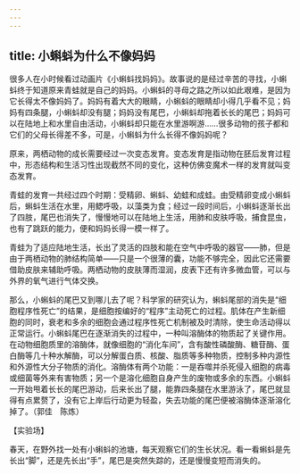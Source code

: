 ```yaml
---
---
---
```

title: 小蝌蚪为什么不像妈妈
---






很多人在小时候看过动画片《小蝌蚪找妈妈》。故事说的是经过辛苦的寻找，小蝌蚪终于知道原来青蛙就是自己的妈妈。小蝌蚪的寻母之路之所以如此艰难，是因为它长得太不像妈妈了。妈妈有着大大的眼睛，小蝌蚪的眼睛却小得几乎看不见；妈妈有四条腿，小蝌蚪却没有腿；妈妈没有尾巴，小蝌蚪却拖着长长的尾巴；妈妈可以在陆地上和水里自由活动，小蝌蚪却只能在水里游啊游……很多动物的孩子都和它们的父母长得差不多，可是，小蝌蚪为什么长得不像妈妈呢？



原来，两栖动物的成长需要经过一次变态发育。变态发育是指动物在胚后发育过程中，形态结构和生活习性出现截然不同的变化，这种仿佛变魔术一样的发育就叫变态发育。

青蛙的发育一共经过四个时期：受精卵、蝌蚪、幼蛙和成蛙。由受精卵变成小蝌蚪后，蝌蚪生活在水里，用鳃呼吸，以藻类为食；经过一段时间后，小蝌蚪逐渐长出了四肢，尾巴也消失了，慢慢地可以在陆地上生活，用肺和皮肤呼吸，捕食昆虫，也有了跳跃的能力，便和妈妈长得一模一样了。

青蛙为了适应陆地生活，长出了灵活的四肢和能在空气中呼吸的器官——肺，但是由于两栖动物的肺结构简单——只是一个很薄的囊，功能不够完全，因此它还需要借助皮肤来辅助呼吸。两栖动物的皮肤薄而湿润，皮表下还有许多微血管，可以与外界的氧气进行气体交换。



那么，小蝌蚪的尾巴又到哪儿去了呢？科学家的研究认为，蝌蚪尾部的消失是“细胞程序性死亡”的结果，是细胞按编好的“程序”主动死亡的过程。肌体在产生新细胞的同时，衰老和多余的细胞会通过程序性死亡机制被及时清除，使生命活动得以正常运行。小蝌蚪尾巴在逐渐消失的过程中，一种叫溶酶体的物质起了关键作用。在动物细胞质里的溶酶体，就像细胞的“消化车间”，含有酸性磷酸酶、糖苷酶、蛋白酶等几十种水解酶，可以分解蛋白质、核酸、脂质等多种物质，控制多种内源性和外源性大分子物质的消化。溶酶体有两个功能：一是吞噬并杀死侵入细胞的病毒或细菌等外来有害物质；另一个是溶化细胞自身产生的废物或多余的东西。小蝌蚪一开始甩着长长的尾巴游动，后来长出了腿，能靠四条腿在水里游泳了，尾巴就显得有点累赘了，没有它上岸后行动更为轻盈，失去功能的尾巴便被溶酶体逐渐溶化掉了。（郭佳　陈炼）





【实验场】

春天，在野外找一处有小蝌蚪的池塘，每天观察它们的生长状况。看一看蝌蚪是先长出“脚”，还是先长出“手”，尾巴是突然失踪的，还是慢慢变短而消失的。
